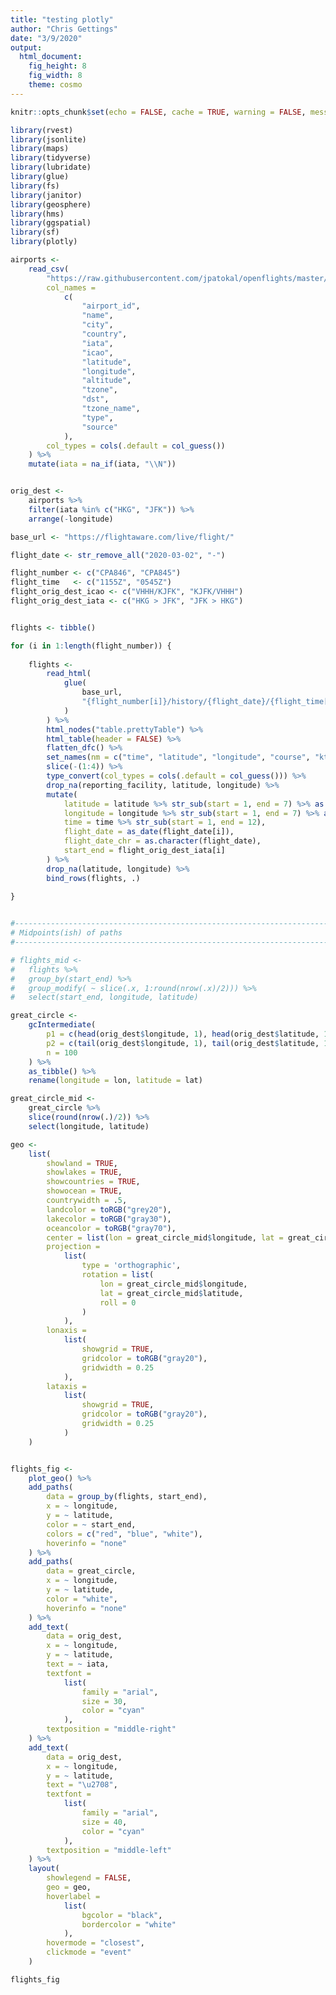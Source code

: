 ---
title: "testing plotly"
author: "Chris Gettings"
date: "3/9/2020"
output: 
  html_document: 
    fig_height: 8
    fig_width: 8
    theme: cosmo
---

```{r setup, include=FALSE}
knitr::opts_chunk$set(echo = FALSE, cache = TRUE, warning = FALSE, message = FALSE, comment = FALSE, error = FALSE)
```

```{r loading_libraries}

library(rvest)
library(jsonlite)
library(maps)
library(tidyverse)
library(lubridate)
library(glue)
library(fs)
library(janitor)
library(geosphere)
library(hms)
library(ggspatial)
library(sf)
library(plotly)

```

```{r airports}

airports <- 
	read_csv(
		"https://raw.githubusercontent.com/jpatokal/openflights/master/data/airports.dat", 
		col_names = 
			c(
				"airport_id",
				"name",
				"city",
				"country",
				"iata",
				"icao",
				"latitude",
				"longitude",
				"altitude",
				"tzone",
				"dst",
				"tzone_name",
				"type",
				"source"
			), 
		col_types = cols(.default = col_guess())
	) %>% 
	mutate(iata = na_if(iata, "\\N"))


orig_dest <- 
	airports %>% 
	filter(iata %in% c("HKG", "JFK")) %>% 
	arrange(-longitude)

```

```{r scraping}

base_url <- "https://flightaware.com/live/flight/"

flight_date <- str_remove_all("2020-03-02", "-")

flight_number <- c("CPA846", "CPA845")
flight_time   <- c("1155Z", "0545Z")
flight_orig_dest_icao <- c("VHHH/KJFK", "KJFK/VHHH")
flight_orig_dest_iata <- c("HKG > JFK", "JFK > HKG")


flights <- tibble()

for (i in 1:length(flight_number)) {
	
	flights <- 
		read_html(
			glue(
				base_url, 
				"{flight_number[i]}/history/{flight_date}/{flight_time[i]}/{flight_orig_dest_icao[i]}/tracklog"
			)
		) %>% 
		html_nodes("table.prettyTable") %>% 
		html_table(header = FALSE) %>% 
		flatten_dfc() %>% 
		set_names(nm = c("time", "latitude", "longitude", "course", "kts", "mph", "feet", "rate", "reporting_facility")) %>% 
		slice(-(1:4)) %>% 
		type_convert(col_types = cols(.default = col_guess())) %>% 
		drop_na(reporting_facility, latitude, longitude) %>% 
		mutate(
			latitude = latitude %>% str_sub(start = 1, end = 7) %>% as.numeric(),
			longitude = longitude %>% str_sub(start = 1, end = 7) %>% as.numeric(),
			time = time %>% str_sub(start = 1, end = 12),
			flight_date = as_date(flight_date[i]),
			flight_date_chr = as.character(flight_date),
			start_end = flight_orig_dest_iata[i]
		) %>% 
		drop_na(latitude, longitude) %>% 
		bind_rows(flights, .)
	
}


#-----------------------------------------------------------------------------------------#
# Midpoints(ish) of paths
#-----------------------------------------------------------------------------------------#

# flights_mid <- 
# 	flights %>% 
# 	group_by(start_end) %>% 
# 	group_modify( ~ slice(.x, 1:round(nrow(.x)/2))) %>%
# 	select(start_end, longitude, latitude)

```

```{r great_circle}

great_circle <-
	gcIntermediate(
		p1 = c(head(orig_dest$longitude, 1), head(orig_dest$latitude, 1)),
		p2 = c(tail(orig_dest$longitude, 1), tail(orig_dest$latitude, 1)),
		n = 100
	) %>%
	as_tibble() %>%
	rename(longitude = lon, latitude = lat)

great_circle_mid <- 
	great_circle %>% 
	slice(round(nrow(.)/2)) %>% 
	select(longitude, latitude)

```

```{r plotting}

geo <- 
	list(
		showland = TRUE,
		showlakes = TRUE,
		showcountries = TRUE,
		showocean = TRUE,
		countrywidth = .5,
		landcolor = toRGB("grey20"),
		lakecolor = toRGB("gray30"),
		oceancolor = toRGB("gray70"),
		center = list(lon = great_circle_mid$longitude, lat = great_circle_mid$latitude),
		projection = 
			list(
				type = 'orthographic',
				rotation = list(
					lon = great_circle_mid$longitude, 
					lat = great_circle_mid$latitude,
					roll = 0
				)
			),
		lonaxis = 
			list(
				showgrid = TRUE,
				gridcolor = toRGB("gray20"),
				gridwidth = 0.25
			),
		lataxis = 
			list(
				showgrid = TRUE,
				gridcolor = toRGB("gray20"),
				gridwidth = 0.25
			)
	)


flights_fig <- 
	plot_geo() %>% 
	add_paths(
		data = group_by(flights, start_end),
		x = ~ longitude,
		y = ~ latitude,
		color = ~ start_end,
		colors = c("red", "blue", "white"),
		hoverinfo = "none"
	) %>%
	add_paths(
		data = great_circle,
		x = ~ longitude,
		y = ~ latitude,
		color = "white",
		hoverinfo = "none"
	) %>% 
	add_text(
		data = orig_dest,
		x = ~ longitude,
		y = ~ latitude,
		text = ~ iata,
		textfont = 
			list(
				family = "arial",
				size = 30,
				color = "cyan"
			),
		textposition = "middle-right"
	) %>%
	add_text(
		data = orig_dest,
		x = ~ longitude,
		y = ~ latitude,
		text = "\u2708",
		textfont = 
			list(
				family = "arial",
				size = 40,
				color = "cyan"
			),
		textposition = "middle-left"
	) %>%
	layout(
		showlegend = FALSE, 
		geo = geo,
		hoverlabel = 
			list(
				bgcolor = "black",
				bordercolor = "white"
			),
		hovermode = "closest",
		clickmode = "event"
	)

```

```{r printing}

flights_fig

```

